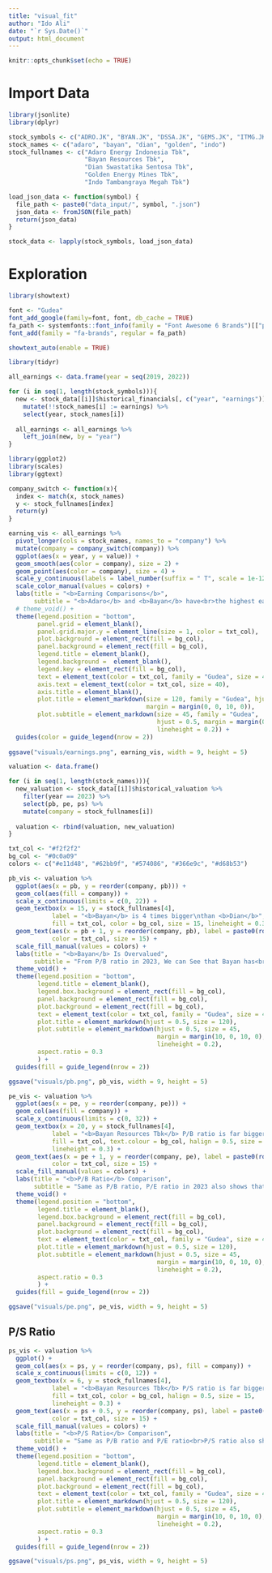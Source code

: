 ```yaml
---
title: "visual_fit"
author: "Ido Ali"
date: "`r Sys.Date()`"
output: html_document
---
```


```r
knitr::opts_chunk$set(echo = TRUE)
```

# Import Data


```r
library(jsonlite)
library(dplyr)

stock_symbols <- c("ADRO.JK", "BYAN.JK", "DSSA.JK", "GEMS.JK", "ITMG.JK")
stock_names <- c("adaro", "bayan", "dian", "golden", "indo")
stock_fullnames <- c("Adaro Energy Indonesia Tbk",
                     "Bayan Resources Tbk",
                     "Dian Swastatika Sentosa Tbk",
                     "Golden Energy Mines Tbk",
                     "Indo Tambangraya Megah Tbk")

load_json_data <- function(symbol) {
  file_path <- paste0("data_input/", symbol, ".json")
  json_data <- fromJSON(file_path)
  return(json_data)
}

stock_data <- lapply(stock_symbols, load_json_data)
```

# Exploration

```r
library(showtext)

font <- "Gudea"
font_add_google(family=font, font, db_cache = TRUE)
fa_path <- systemfonts::font_info(family = "Font Awesome 6 Brands")[["path"]]
font_add(family = "fa-brands", regular = fa_path)

showtext_auto(enable = TRUE)
```

```r
library(tidyr)

all_earnings <- data.frame(year = seq(2019, 2022))

for (i in seq(1, length(stock_symbols))){
  new <- stock_data[[i]]$historical_financials[, c("year", "earnings")] %>%
    mutate(!!stock_names[i] := earnings) %>% 
    select(year, stock_names[i])
  
  all_earnings <- all_earnings %>% 
    left_join(new, by = "year")
}

```

```r
library(ggplot2)
library(scales)
library(ggtext)

company_switch <- function(x){
  index <- match(x, stock_names)
  y <- stock_fullnames[index]
  return(y)
}

earning_vis <- all_earnings %>% 
  pivot_longer(cols = stock_names, names_to = "company") %>% 
  mutate(company = company_switch(company)) %>% 
  ggplot(aes(x = year, y = value)) +
  geom_smooth(aes(color = company), size = 2) +
  geom_point(aes(color = company), size = 4) +
  scale_y_continuous(labels = label_number(suffix = " T", scale = 1e-12)) +
  scale_color_manual(values = colors) +
  labs(title = "<b>Earning Comparisons</b>",
       subtitle = "<b>Adaro</b> and <b>Bayan</b> have<br>the highest earnings out of all<br><i>(All earnings are in Rupiahs)</i>") +
  # theme_void() +
  theme(legend.position = "bottom",
        panel.grid = element_blank(),
        panel.grid.major.y = element_line(size = 1, color = txt_col),
        plot.background = element_rect(fill = bg_col),
        panel.background = element_rect(fill = bg_col),
        legend.title = element_blank(),
        legend.background =  element_blank(),
        legend.key = element_rect(fill = bg_col),
        text = element_text(color = txt_col, family = "Gudea", size = 40),
        axis.text = element_text(color = txt_col, size = 40),
        axis.title = element_blank(),
        plot.title = element_markdown(size = 120, family = "Gudea", hjust = 0.5,
                                      margin = margin(0, 0, 10, 0)),
        plot.subtitle = element_markdown(size = 45, family = "Gudea",
                                         hjust = 0.5, margin = margin(0, 0, 20, 0),
                                         lineheight = 0.2)) +
  guides(color = guide_legend(nrow = 2))
  
ggsave("visuals/earnings.png", earning_vis, width = 9, height = 5)
```

```r
valuation <- data.frame()

for (i in seq(1, length(stock_names))){
  new_valuation <- stock_data[[i]]$historical_valuation %>% 
    filter(year == 2023) %>% 
    select(pb, pe, ps) %>% 
    mutate(company = stock_fullnames[i])
  
  valuation <- rbind(valuation, new_valuation)
}
```


```r
txt_col <- "#f2f2f2"
bg_col <- "#0c0a09"
colors <- c("#e11d48", "#62bb9f", "#574086", "#366e9c", "#d68b53")

pb_vis <- valuation %>% 
  ggplot(aes(x = pb, y = reorder(company, pb))) +
  geom_col(aes(fill = company)) +
  scale_x_continuous(limits = c(0, 22)) +
  geom_textbox(x = 15, y = stock_fullnames[4],
            label = "<b>Bayan</b> is 4 times bigger\nthan <b>Dian</b>",
            fill = txt_col, color = bg_col, size = 15, lineheight = 0.3, hjust = 0.5) +
  geom_text(aes(x = pb + 1, y = reorder(company, pb), label = paste0(round(pb, 1), "%")),
            color = txt_col, size = 15) +
  scale_fill_manual(values = colors) +
  labs(title = "<b>Bayan</b> Is Overvalued",
       subtitle = "From P/B ratio in 2023, We can See that Bayan has<br>P/B value bigger than <b>other 4 companies combined</b>") +
  theme_void() +
  theme(legend.position = "bottom",
        legend.title = element_blank(),
        legend.box.background = element_rect(fill = bg_col),
        panel.background = element_rect(fill = bg_col),
        plot.background = element_rect(fill = bg_col),
        text = element_text(color = txt_col, family = "Gudea", size = 40),
        plot.title = element_markdown(hjust = 0.5, size = 120),
        plot.subtitle = element_markdown(hjust = 0.5, size = 45,
                                         margin = margin(10, 0, 10, 0),
                                         lineheight = 0.2),
        aspect.ratio = 0.3
        ) +
  guides(fill = guide_legend(nrow = 2))

ggsave("visuals/pb.png", pb_vis, width = 9, height = 5)
```

```r
pe_vis <- valuation %>% 
  ggplot(aes(x = pe, y = reorder(company, pe))) +
  geom_col(aes(fill = company)) +
  scale_x_continuous(limits = c(0, 32)) +
  geom_textbox(x = 20, y = stock_fullnames[4],
            label = "<b>Bayan Resources Tbk</b> P/B ratio is far bigger than others",
            fill = txt_col, text.colour = bg_col, halign = 0.5, size = 15,
            lineheight = 0.3) +
  geom_text(aes(x = pe + 1, y = reorder(company, pe), label = paste0(round(pe, 1), "%")),
            color = txt_col, size = 15) +
  scale_fill_manual(values = colors) +
  labs(title = "<b>P/B Ratio</b> Comparison",
       subtitle = "Same as P/B ratio, P/E ratio in 2023 also shows that<br><b>Bayan Resources Tbk is overvalued</b>") +
  theme_void() +
  theme(legend.position = "bottom",
        legend.title = element_blank(),
        legend.box.background = element_rect(fill = bg_col),
        panel.background = element_rect(fill = bg_col),
        plot.background = element_rect(fill = bg_col),
        text = element_text(color = txt_col, family = "Gudea", size = 40),
        plot.title = element_markdown(hjust = 0.5, size = 120),
        plot.subtitle = element_markdown(hjust = 0.5, size = 45,
                                         margin = margin(10, 0, 10, 0),
                                         lineheight = 0.2),
        aspect.ratio = 0.3
        ) +
  guides(fill = guide_legend(nrow = 2))

ggsave("visuals/pe.png", pe_vis, width = 9, height = 5)
```

## P/S Ratio

```r
ps_vis <- valuation %>% 
  ggplot() +
  geom_col(aes(x = ps, y = reorder(company, ps), fill = company)) +
  scale_x_continuous(limits = c(0, 12)) +
  geom_textbox(x = 6, y = stock_fullnames[4],
            label = "<b>Bayan Resources Tbk</b> P/S ratio is far bigger than others",
            fill = txt_col, color = bg_col, halign = 0.5, size = 15,
            lineheight = 0.3) +
  geom_text(aes(x = ps + 0.5, y = reorder(company, ps), label = paste0(round(ps, 1), "%")),
            color = txt_col, size = 15) +
  scale_fill_manual(values = colors) +
  labs(title = "<b>P/S Ratio</b> Comparison",
       subtitle = "Same as P/B ratio and P/E ratio<br>P/S ratio also shows that<br><b>Bayan Resources Tbk is overvalued</b>") +
  theme_void() +
  theme(legend.position = "bottom",
        legend.title = element_blank(),
        legend.box.background = element_rect(fill = bg_col),
        panel.background = element_rect(fill = bg_col),
        plot.background = element_rect(fill = bg_col),
        text = element_text(color = txt_col, family = "Gudea", size = 40),
        plot.title = element_markdown(hjust = 0.5, size = 120),
        plot.subtitle = element_markdown(hjust = 0.5, size = 45,
                                         margin = margin(10, 0, 10, 0),
                                         lineheight = 0.2),
        aspect.ratio = 0.3
        ) +
  guides(fill = guide_legend(nrow = 2))

ggsave("visuals/ps.png", ps_vis, width = 9, height = 5)
```

